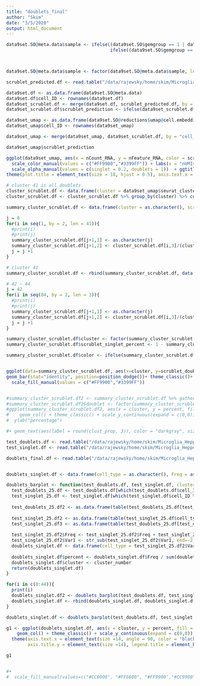 ```yaml
---
title: "doublets_final"
author: "Skim"
date: "3/5/2020"
output: html_document
---
```


```r
data9set.SO@meta.data$sample <- ifelse((data9set.SO$gemgroup == 1 | data9set.SO$gemgroup == 4 | data9set.SO$gemgroup == 7), "Ctrl", 
                                       ifelse((data9set.SO$gemgroup == 2 | data9set.SO$gemgroup == 5 | data9set.SO$gemgroup == 8), "ADp40KO", "AD"))



data9set.SO@meta.data$sample <- factor(data9set.SO@meta.data$sample, levels = c("Ctrl", "AD", "ADp40KO"))

scrublet_predicted.df <- read.table("/data/rajewsky/home/skim/Microglia_Heppner/201912_10X_9sets/R_Scripts/20200205_doublets_by_scrublet_predicted_doublets_data.frame.txt", sep = "\t")

data9set.df <- as.data.frame(data9set.SO@meta.data)
data9set.df$cell_ID <- rownames(data9set.df)
data9set_scrublet.df <- merge(data9set.df, scrublet_predicted.df, by = "cell_ID")
data9set_scrublet.df$scrublet_prediction <- ifelse(data9set_scrublet.df$scrublet_predicted == 1, "doublets", "singlet")

data9set_umap <- as.data.frame(data9set.SO@reductions$umap@cell.embeddings)
data9set_umap$cell_ID <- rownames(data9set_umap)

data9set_umap <- merge(data9set_umap, data9set_scrublet.df, by = "cell_ID")

data9set_umap$scrublet_prediction

```

```r
ggplot(data9set_umap, aes(x = nCount_RNA, y = nFeature_RNA, color = scrublet_prediction, alpha = scrublet_prediction)) + geom_point(size = 1) + 
  scale_color_manual(values = c("#FF9900","#3399FF")) + labs(x = "nUMIs", y = "nGenes") + theme_classic() + 
  scale_alpha_manual(values = c(singlet = 0.2, doublets = 1))  + ggtitle("nUMIs and nGenes in doublets") + 
theme(plot.title = element_text(size = 18, hjust = 0.5), axis.text.x = element_text(size =14, color = "black"), axis.title.x = element_text(size =16, color = "black"), axis.text.y = element_text(size =14, color = "black"), axis.title.y = element_text(size =16), legend.position = c(0.8, 0.3), legend.title = element_blank(), legend.text = element_text(size = 16)) + guides(colour = guide_legend(override.aes = list(size=5)))

```

```r
# cluster 41 is all doublets
cluster_scrublet.df <- data.frame(cluster = data9set_umap$seurat_clusters, doublets = data9set_umap$scrublet_prediction)
cluster_scrublet.df <- cluster_scrublet.df %>% group_by(cluster) %>% count(doublets)

summary_cluster_scrublet.df <- data.frame(cluster = as.character(), scrublet_doublets_percent = as.numeric(), stringsAsFactors = FALSE)

j = 0
for(i in seq(1, by = 2, len = 41)){
  #print(i)
  #print(j)
  summary_cluster_scrublet.df[j+1,1] <- as.character(j)
  summary_cluster_scrublet.df[j+1,2] <- cluster_scrublet.df[i,3]/(cluster_scrublet.df[i,3]+ cluster_scrublet.df[i+1,3])
  j = j +1 
}

# cluster 41
summary_cluster_scrublet.df <- rbind(summary_cluster_scrublet.df, data.frame(cluster = "41", scrublet_doublets_percent = 1))

# 42 ~ 44
j = 42
for(i in seq(84, by = 2, len = 3)){
  #print(i)
  #print(j)
  summary_cluster_scrublet.df[j+1,1] <- as.character(j)
  summary_cluster_scrublet.df[j+1,2] <- cluster_scrublet.df[i,3]/(cluster_scrublet.df[i,3]+ cluster_scrublet.df[i+1,3])
  j = j +1 
}

summary_cluster_scrublet.df$cluster <- factor(summary_cluster_scrublet.df$cluster, levels = as.character(seq(0,44)))
summary_cluster_scrublet.df$scrublet_singlet_percent <- 1 - summary_cluster_scrublet.df$scrublet_doublets_percent

summary_cluster_scrublet.df$color <- ifelse(summary_cluster_scrublet.df$scrublet_doublets_percent > 0.5, "doublets cluster", "singlet cluster")


ggplot(data=summary_cluster_scrublet.df, aes(x=cluster, y=scrublet_doublets_percent, fill = color)) +
geom_bar(stat="identity", position=position_dodge())+ theme_classic()+ scale_y_continuous(expand = c(0,0)) + ggtitle("percent of doublets by scrublet in each cluster") + labs(y = "doublets percent") + theme(plot.title = element_text(size = 18, hjust = 0.5), axis.text.x = element_text(size =12, color = "black"), axis.title.x = element_text(size =18, color = "black"), axis.text.y = element_text(size =14, color = "black"), axis.title.y = element_text(size =18), legend.title = element_blank(), legend.text = element_text(size = 16), legend.position = c(0.3,0.6)) + 
  scale_fill_manual(values = c("#FF9900","#3399FF"))


#summary_cluster_scrublet.df2 <- summary_cluster_scrublet.df %>% gather(doublet, percent, scrublet_doublets_percent:scrublet_singlet_percent)
#summary_cluster_scrublet.df2$doublet <- factor(summary_cluster_scrublet.df2$doublet, levels = c("scrublet_singlet_percent", "scrublet_doublets_percent"))
#ggplot(summary_cluster_scrublet.df2, aes(x = cluster, y = percent, fill = doublet)) +
#    geom_col() + theme_classic() + scale_y_continuous(expand = c(0,0)) + scale_fill_viridis_d() + 
#  ylab("percentage") 

#+ geom_text(aes(label = round(clust_prop, 3)), color = "darkgray", size = 4,  position = position_stack(0.5))

```

```r

test_doublets.df <- read.table("/data/rajewsky/home/skim/Microglia_Heppner/201912_10X_9sets/R_Scripts/20200205_doublets_by_addmodulescore_zscore_only_doublets_data.frame.txt", sep = "\t")
test_singlet.df <- read.table("/data/rajewsky/home/skim/Microglia_Heppner/201912_10X_9sets/R_Scripts/20200205_doublets_by_addmodulescore_zscore_only_singlet_data.frame.txt", sep = "\t")

doublets_final.df <- read.table("/data/rajewsky/home/skim/Microglia_Heppner/201912_10X_9sets/R_Scripts/20200205_doublets_by_addmodulescore_zscore_doublets_data.frame.txt", sep = "\t")


doublets_singlet.df <- data.frame(cell_type = as.character(), Freq = as.numeric(), percent= as.numeric(), cluster = as.numeric(), stringsAsFactors = FALSE)

doublets_barplot <- function(test_doublets.df, test_singlet.df, cluster_number = 25){
  test_doublets_25.df <- test_doublets.df[which(test_doublets.df$cell_ID %in% c(data9set_umap[data9set_umap$seurat_clusters == cluster_number, ]$cell_ID)), ] 
  test_singlet_25.df <- test_singlet.df[which(test_singlet.df$cell_ID %in% c(data9set_umap[data9set_umap$seurat_clusters == cluster_number, ]$cell_ID)), ] 
  
  test_doublets_25.df2 <- as.data.frame(table(test_doublets_25.df[test_doublets_25.df$V6 == "doublets", ]$cell_type))
  
  test_singlet_25.df2 <- as.data.frame(table(test_singlet_25.df$cell_type))
  test_singlet_25.df3 <- as.data.frame(table(test_doublets_25.df[test_doublets_25.df$V6 == "singlet", ]$cell_type))
  
  test_singlet_25.df2$Freq <- test_singlet_25.df2$Freq + test_singlet_25.df3$Freq
  test_singlet_25.df2$Var1 <- str_sub(test_singlet_25.df2$Var1, end=-2)
  doublets_singlet.df <- data.frame(cell_type = test_singlet_25.df2$Var1, Freq = test_doublets_25.df2$Freq + test_singlet_25.df2$Freq)
  
  doublets_singlet.df$percent <- doublets_singlet.df$Freq / sum(doublets_singlet.df$Freq)
  doublets_singlet.df$cluster <- cluster_number
  return(doublets_singlet.df)
}

for(i in c(0:44)){
  print(i)
  doublets_singlet.df2 <- doublets_barplot(test_doublets.df, test_singlet.df, cluster_number = i)
  doublets_singlet.df <- rbind(doublets_singlet.df, doublets_singlet.df2)
}

doublets_singlet.df <- doublets_barplot(test_doublets.df, test_singlet.df, cluster_number = 25)

g1 <- ggplot(doublets_singlet.df, aes(x = cluster, y = percent, fill = cell_type)) +
    geom_col() + theme_classic() + scale_y_continuous(expand = c(0,0)) + ylab("percentage") + 
  theme(axis.text.x = element_text(size =14, angle = 90, color = "black"), axis.title.x = element_blank(), axis.text.y = element_text(size =14, color = "black"),
        axis.title.y = element_text(size =14), legend.title = element_blank(), legend.text = element_text(size = 12)) + scale_fill_viridis_d()

g1


#+  
#  scale_fill_manual(values=c("#CC0000", "#FF6600", "#FF9900","#CC9900", "#FFCC66", "#99CC00","#003300", "#99CCCC", "#009999", "#3399FF","#000033"))
```

















